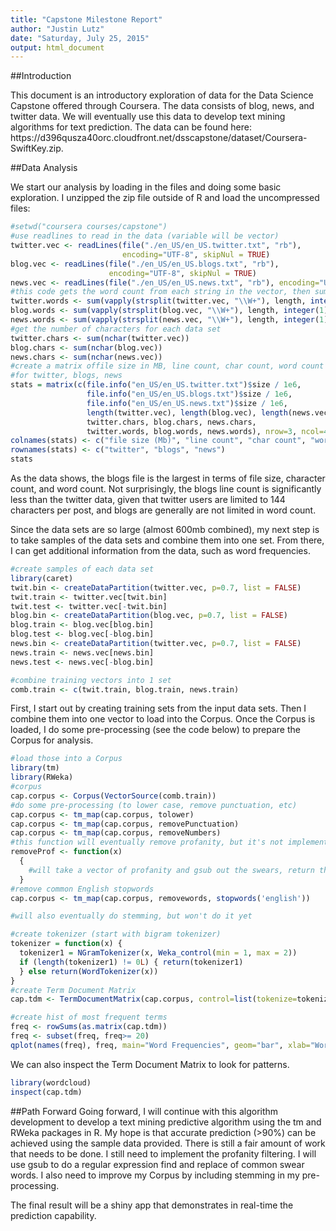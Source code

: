 ```yaml
---
title: "Capstone Milestone Report"
author: "Justin Lutz"
date: "Saturday, July 25, 2015"
output: html_document
---
```


##Introduction

This document is an introductory exploration of data for the Data Science Capstone offered through Coursera.  The data consists of blog, news, and twitter data.  We will eventually use this data to develop text mining algorithms for text prediction.  The data can be found here: https://d396qusza40orc.cloudfront.net/dsscapstone/dataset/Coursera-SwiftKey.zip.

##Data Analysis

We start our analysis by loading in the files and doing some basic exploration.  I unzipped the zip file outside of R and load the uncompressed files:

```r
#setwd("coursera courses/capstone")
#use readlines to read in the data (variable will be vector)
twitter.vec <- readLines(file("./en_US/en_US.twitter.txt", "rb"),
                         encoding="UTF-8", skipNul = TRUE)
blog.vec <- readLines(file("./en_US/en_US.blogs.txt", "rb"),
                      encoding="UTF-8", skipNul = TRUE)
news.vec <- readLines(file("./en_US/en_US.news.txt", "rb"), encoding="UTF-8", skipNul = TRUE)
#this code gets the word count from each string in the vector, then sums the total
twitter.words <- sum(vapply(strsplit(twitter.vec, "\\W+"), length, integer(1)))
blog.words <- sum(vapply(strsplit(blog.vec, "\\W+"), length, integer(1)))
news.words <- sum(vapply(strsplit(news.vec, "\\W+"), length, integer(1)))
#get the number of characters for each data set
twitter.chars <- sum(nchar(twitter.vec))
blog.chars <- sum(nchar(blog.vec))
news.chars <- sum(nchar(news.vec))
#create a matrix offile size in MB, line count, char count, word count 
#for twitter, blogs, news
stats = matrix(c(file.info("en_US/en_US.twitter.txt")$size / 1e6,
                 file.info("en_US/en_US.blogs.txt")$size / 1e6,
                 file.info("en_US/en_US.news.txt")$size / 1e6,
                 length(twitter.vec), length(blog.vec), length(news.vec),
                 twitter.chars, blog.chars, news.chars,
                 twitter.words, blog.words, news.words), nrow=3, ncol=4)
colnames(stats) <- c("file size (Mb)", "line count", "char count", "word count")
rownames(stats) <- c("twitter", "blogs", "news")
stats
```

As the data shows, the blogs file is the largest in terms of file size, character count, and word count.  Not surprisingly, the blogs line count is significantly less than the twitter data, given that twitter users are limited to 144 characters per post, and blogs are generally are not limited in word count.

Since the data sets are so large (almost 600mb combined), my next step is to take samples of the data sets and combine them into one set.  From there, I can get additional information from the data, such as word frequencies.

```r
#create samples of each data set
library(caret)
twit.bin <- createDataPartition(twitter.vec, p=0.7, list = FALSE)
twit.train <- twitter.vec[twit.bin]
twit.test <- twitter.vec[-twit.bin]
blog.bin <- createDataPartition(blog.vec, p=0.7, list = FALSE)
blog.train <- blog.vec[blog.bin]
blog.test <- blog.vec[-blog.bin]
news.bin <- createDataPartition(twitter.vec, p=0.7, list = FALSE)
news.train <- news.vec[news.bin]
news.test <- news.vec[-blog.bin]

#combine training vectors into 1 set
comb.train <- c(twit.train, blog.train, news.train)
```

First, I start out by creating training sets from the input data sets.  Then I combine them into one vector to load into the Corpus.  Once the Corpus is loaded, I do some pre-processing (see the code below) to prepare the Corpus for analysis.

```r
#load those into a Corpus
library(tm)
library(RWeka)
#corpus
cap.corpus <- Corpus(VectorSource(comb.train))
#do some pre-processing (to lower case, remove punctuation, etc)
cap.corpus <- tm_map(cap.corpus, tolower)
cap.corpus <- tm_map(cap.corpus, removePunctuation)
cap.corpus <- tm_map(cap.corpus, removeNumbers)
#this function will eventually remove profanity, but it's not implemented yet
removeProf <- function(x)
  {
    #will take a vector of profanity and gsub out the swears, return the corpus
  }
#remove common English stopwords
cap.corpus <- tm_map(cap.corpus, removewords, stopwords('english'))

#will also eventually do stemming, but won't do it yet

#create tokenizer (start with bigram tokenizer)
tokenizer = function(x) {
  tokenizer1 = NGramTokenizer(x, Weka_control(min = 1, max = 2))
  if (length(tokenizer1) != 0L) { return(tokenizer1)
  } else return(WordTokenizer(x))
}
#create Term Document Matrix
cap.tdm <- TermDocumentMatrix(cap.corpus, control=list(tokenize=tokenizer))

#create hist of most frequent terms
freq <- rowSums(as.matrix(cap.tdm))
freq <- subset(freq, freq>= 20)
qplot(names(freq), freq, main="Word Frequencies", geom="bar", xlab="Words")
```

We can also inspect the Term Document Matrix to look for patterns.

```r
library(wordcloud)
inspect(cap.tdm) 
```



##Path Forward
Going forward, I will continue with this algorithm development to develop a text mining predictive algorithm using the tm and RWeka packages in R.  My hope is that accurate prediction (>90%) can be achieved using the sample data provided.  There is still a fair amount of work that needs to be done.  I still need to implement the profanity filtering.  I will use gsub to do a regular expression find and replace of common swear words.  I also need to improve my Corpus by including stemming in my pre-processing.

The final result will be a shiny app that demonstrates in real-time the prediction capability.